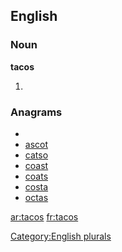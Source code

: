 
==English==

===Noun===
'''tacos'''

# {{plural of|[[taco]]}}

===Anagrams===
* {{alphagram|acost}}
* [[ascot#English|ascot]]
* [[catso#English|catso]]
* [[coast#English|coast]]
* [[coats#English|coats]]
* [[costa#English|costa]]
* [[octas#English|octas]]

[[Category:English plurals]]

[[ar:tacos]]
[[fr:tacos]]